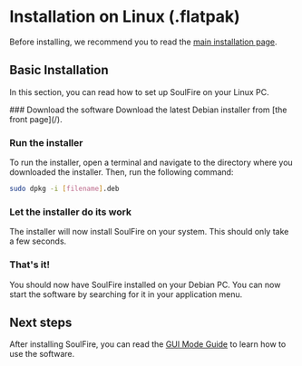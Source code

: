 
# Installation on Linux (.flatpak)

Before installing, we recommend you to read the [main installation page](/docs/installation).

## Basic Installation

In this section, you can read how to set up SoulFire on your Linux PC.

<Steps>
  ### Download the software
  Download the latest Debian installer from [the front page](/).

  ### Run the installer
  To run the installer, open a terminal and navigate to the directory where you downloaded the installer. Then, run the
  following command:
  ```bash
  sudo dpkg -i [filename].deb
  ```

  ### Let the installer do its work
  The installer will now install SoulFire on your system. This should only take a few seconds.

  ### That's it!
  You should now have SoulFire installed on your Debian PC. You can now start the software by searching for it in your
  application menu.
</Steps>

## Next steps

After installing SoulFire, you can read the [GUI Mode Guide](/docs/guides/gui-mode) to learn how to use the software.
